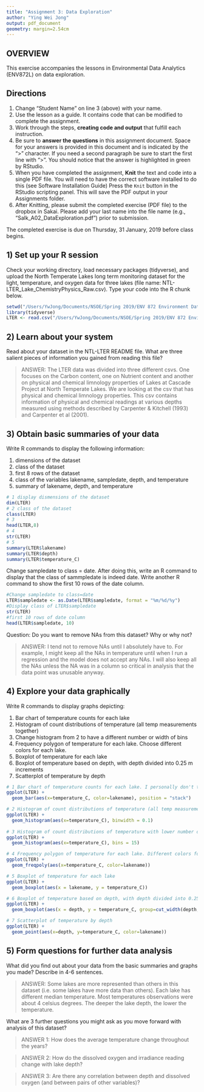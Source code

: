 ```yaml
---
title: "Assignment 3: Data Exploration"
author: "Ying Wei Jong"
output: pdf_document
geometry: margin=2.54cm
---
```


## OVERVIEW

This exercise accompanies the lessons in Environmental Data Analytics (ENV872L) on data exploration. 

## Directions
1. Change "Student Name" on line 3 (above) with your name.
2. Use the lesson as a guide. It contains code that can be modified to complete the assignment.
3. Work through the steps, **creating code and output** that fulfill each instruction.
4. Be sure to **answer the questions** in this assignment document.
Space for your answers is provided in this document and is indicated by the ">" character.
If you need a second paragraph be sure to start the first line with ">".
You should notice that the answer is highlighted in green by RStudio. 
6. When you have completed the assignment, **Knit** the text and code into a single PDF file.
You will need to have the correct software installed to do this (see Software Installation Guide)
Press the `Knit` button in the RStudio scripting panel.
This will save the PDF output in your Assignments folder.
8. After Knitting, please submit the completed exercise (PDF file) to the dropbox in Sakai. Please add your last name into the file name (e.g., "Salk_A02_DataExploration.pdf") prior to submission.

The completed exercise is due on Thursday, 31 January, 2019 before class begins.

## 1) Set up your R session

Check your working directory, load necessary packages (tidyverse), and upload the North Temperate Lakes long term monitoring dataset for the light, temperature, and oxygen data for three lakes (file name: NTL-LTER_Lake_ChemistryPhysics_Raw.csv). Type your code into the R chunk below.
```r
setwd("/Users/YwJong/Documents/NSOE/Spring 2019/ENV 872 Environment Data Analytics/Labs")
library(tidyverse)
LTER <- read.csv("/Users/YwJong/Documents/NSOE/Spring 2019/ENV 872 Environment Data Analytics/Labs/Data/Raw/NTL-LTER_Lake_ChemistryPhysics_Raw.csv")


```

## 2) Learn about your system

Read about your dataset in the NTL-LTER README file. What are three salient pieces of information you gained from reading this file?

> ANSWER: The LTER data was divided into three different csvs. One focuses on the Carbon content, one on Nutrient content and another on physical and chemical limnology properties of Lakes at Cascade Project at North Temperate Lakes. We are looking at the csv that has physical and chemical limnology properties. This csv contains information of physical and chemical readings at various depths measured using methods described by Carpenter & Kitchell (1993) and Carpenter et al (2001). 

## 3) Obtain basic summaries of your data

Write R commands to display the following information: 

1. dimensions of the dataset
2. class of the dataset
3. first 8 rows of the dataset
4. class of the variables lakename, sampledate, depth, and temperature
5. summary of lakename, depth, and temperature

```r
# 1 display dismensions of the dataset
dim(LTER)
# 2 class of the dataset
class(LTER)
# 3
head(LTER,8)
# 4
str(LTER)
# 5
summary(LTER$lakename)
summary(LTER$depth)
summary(LTER$temperature_C)
```

Change sampledate to class = date. After doing this, write an R command to display that the class of sammpledate is indeed date. Write another R command to show the first 10 rows of the date column. 

```r
#Change sampledate to class=date
LTER$sampledate <- as.Date(LTER$sampledate, format = "%m/%d/%y")
#Display class of LTER$sampledate
str(LTER)
#first 10 rows of date column
head(LTER$sampledate, 10)
```

Question: Do you want to remove NAs from this dataset? Why or why not?

> ANSWER: I tend not to remove NAs until I absolutely have to. For example, I might keep all the NAs in temperature until when I run a regression and the model does not accept any NAs. I will also keep all the NAs unless the NA was in a column so critical in analysis that the data point was unusable anyway.


## 4) Explore your data graphically

Write R commands to display graphs depicting: 

1. Bar chart of temperature counts for each lake
2. Histogram of count distributions of temperature (all temp measurements together)
3. Change histogram from 2 to have a different number or width of bins
4. Frequency polygon of temperature for each lake. Choose different colors for each lake.
5. Boxplot of temperature for each lake
6. Boxplot of temperature based on depth, with depth divided into 0.25 m increments
7. Scatterplot of temperature by depth

```r
# 1 Bar chart of temperature counts for each lake. I personally don't think this is the best way to display the data. position dodge seems to work better, but there are too many geoms here to display them properly
ggplot(LTER) +
  geom_bar(aes(x=temperature_C, color=lakename), position = "stack")

# 2 Histogram of count distributions of temperature (all temp measurements together)
ggplot(LTER) +
  geom_histogram(aes(x=temperature_C), binwidth = 0.1)
 
# 3 Histogram of count distributions of temperature with lower number of bins, i.e. lower resolution
ggplot(LTER) +
  geom_histogram(aes(x=temperature_C), bins = 15)

# 4 Frequency polygon of temperature for each lake. Different colors for each lake.
ggplot(LTER) +
  geom_freqpoly(aes(x=temperature_C, color=lakename))

# 5 Boxplot of temperature for each lake
ggplot(LTER) +
  geom_boxplot(aes(x = lakename, y = temperature_C))

# 6 Boxplot of temperature based on depth, with depth divided into 0.25 m increments
ggplot(LTER) +
  geom_boxplot(aes(x = depth, y = temperature_C, group=cut_width(depth, 0.25)))

# 7 Scatterplot of temperature by depth
ggplot(LTER) +
  geom_point(aes(x=depth, y=temperature_C, color=lakename))

```
## 5) Form questions for further data analysis

What did you find out about your data from the basic summaries and graphs you made? Describe in 4-6 sentences.

> ANSWER: Some lakes are more represented than others in this dataset (i.e. some lakes have more data than others). Each lake has different median temperature. Most temperatures observations were about 4 celsius degrees. The deeper the lake depth, the lower the temperature.

What are 3 further questions you might ask as you move forward with analysis of this dataset?

> ANSWER 1: How does the average temperature change throughout the years?

> ANSWER 2: How do the dissolved oxygen and irradiance reading change with lake depth?

> ANSWER 3: Are there any correlation between depth and dissolved oxygen (and between pairs of other variables)?
